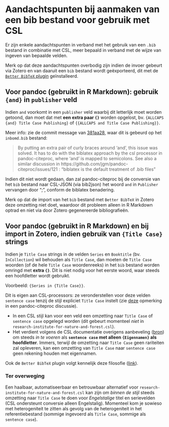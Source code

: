 # Aandachtspunten bij aanmaken van een bib bestand voor gebruik met CSL {#bibcsl}

Er zijn enkele aandachtspunten in verband met het gebruik van een `.bib` bestand in combinatie met CSL, meer bepaald in verband met de wijze van ingeven van bepaalde velden.

Merk op dat deze aandachtspunten overbodig zijn indien de invoer gebeurt via Zotero en van daaruit een `bib` bestand wordt geëxporteerd, dit met de [`Better BibTeX` plugin](https://retorque.re/zotero-better-bibtex/) geïnstalleerd.


## Voor pandoc (gebruikt in R Markdown): gebruik `{and}` in `publisher` veld

Indien `and` voorkomt in een `publisher` veld waarbij dit letterlijk moet worden getoond, dan moet dat met **een extra paar `{}`** worden opgelost, bv. `{ALLCAPS {and} Title Case Publishing}` of `{{ALLCAPS and Title Case Publishing}}`.

Meer info: zie de
commit message van [381aa28](https://github.com/inbo/inbomd_examples/commit/381aa28), <!-- spell-check: ignore -->
waar dit is gebeurd op het `inbomd.bib` bestand:

<!-- spell-check: ignore:start -->
> By putting an extra pair of curly braces around 'and',
this issue was solved.
It has to do with the biblatex approach by the csl processor
in pandoc-citeproc, where 'and' is mapped to semicolons.
See also a similar discussion in
https://github.com/jgm/pandoc-citeproc/issues/121 :
"biblatex is the default treatment of .bib files"
<!-- spell-check: ignore:end -->

Indien dit niet wordt gedaan, dan zal pandoc-citeproc bij de conversie van het `bib` bestand naar CSL-JSON (via bib2json) het woord `and` in `Publisher` vervangen door ";", conform de biblatex benadering.

Merk op dat de import van het `bib` bestand met `Better BibTeX` in Zotero deze omzetting niet doet, waardoor dit probleem alleen in R Markdown optrad en niet via door Zotero gegenereerde bibliografieën.
  
## Voor pandoc (gebruikt in R Markdown) en bij import in Zotero, indien gebruik van `{Title Case}` strings
    
Indien je `Title Case` strings in de velden `Series` en `Booktitle` (bv. `InCollection`) wil behouden als  `Title Case`, dan moeten de `Title Case` woorden (of de hele `Title Case` woordenreeks) in het `bib` bestand worden omringd met **extra `{}`**.
Dit is niet nodig voor het eerste woord, waar steeds een hoofdletter wordt gebruikt.

Voorbeeld: `{Series in {Title Case}}`.

Dit is eigen aan CSL-processors: ze veronderstellen voor deze velden `sentence case` tenzij de stijl expliciet `Title Case` instelt 
(zie [deze](https://github.com/jgm/pandoc-citeproc/issues/436#issuecomment-577184970) opmerking in een pandoc-citeproc discussie).

- In een CSL stijl kan voor een veld een omzetting naar `Title Case` of `sentence case` opgelegd worden (dit gebeurt momenteel _niet_ in `research-institute-for-nature-and-forest.csl`).
- Het verdient volgens de CSL documentatie overigens aanbeveling ([bron](https://docs.citationstyles.org/en/1.0.1/specification.html#sentence-case-conversion)) om steeds _in te voeren_ als **`sentence case` met alleen `{Eigennamen}` als hoofdletter**.
Immers, terwijl de omzetting naar `Title Case` geen rariteiten zal opleveren, kan een omzetting van `Title Case` naar `sentence case` geen rekening houden met eigennamen.

Ook de `Better BibTeX` plugin volgt kennelijk deze filosofie ([link](https://retorque.re/zotero-better-bibtex/support/faq/#bbt-is-changing-the-capitalization-of-my-titles----why)).

### Ter overweging

Een haalbaar, automatiseerbaar en betrouwbaar alternatief voor `research-institute-for-nature-and-forest.csl` kan zijn om _binnen de stijl_ steeds omzetting naar `Title Case` te doen voor _Engelstalige_ titel en serievelden (CSL ondersteunt conversie alleen Engelstalig).
Momenteel kom je sowieso met heterogeniteit te zitten als gevolg van de heterogeniteit in het referentiebestand (sommige ingevoerd als `Title Case`, sommige als `sentence case`).
